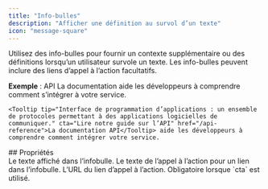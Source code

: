 ```yaml
---
title: "Info-bulles"
description: "Afficher une définition au survol d’un texte"
icon: "message-square"
---
```


Utilisez des info-bulles pour fournir un contexte supplémentaire ou des définitions lorsqu’un utilisateur survole un texte. Les info-bulles peuvent inclure des liens d’appel à l’action facultatifs.

**Exemple** : <Tooltip tip="Interface de programmation d’applications : un ensemble de protocoles permettant à des applications logicielles de communiquer." cta="Lire notre guide de l’API" href="/fr/api-reference">API</Tooltip> La documentation aide les développeurs à comprendre comment s’intégrer à votre service.

```mdx Exemple d’enveloppe de tooltip
<Tooltip tip="Interface de programmation d’applications : un ensemble de protocoles permettant à des applications logicielles de communiquer." cta="Lire notre guide sur l’API" href="/api-reference">La documentation API</Tooltip> aide les développeurs à comprendre comment intégrer votre service.
```

<div id="properties">
  ## Propriétés
</div>

<ResponseField name="tip" type="string" required>
  Le texte affiché dans l’infobulle.
</ResponseField>

<ResponseField name="cta" type="string">
  Le texte de l’appel à l’action pour un lien dans l’infobulle.
</ResponseField>

<ResponseField name="href" type="string">
  L’URL du lien d’appel à l’action. Obligatoire lorsque `cta` est utilisé.
</ResponseField>